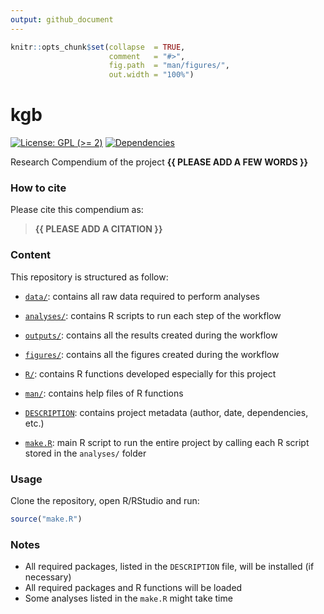 ```yaml
---
output: github_document
---
```


<!-- README.md is generated from README.Rmd. Please edit that file -->


```r
knitr::opts_chunk$set(collapse  = TRUE,
                      comment   = "#>",
                      fig.path  = "man/figures/",
                      out.width = "100%")
```



# kgb


<!-- badges: start -->
[![License: GPL (>= 2)](https://img.shields.io/badge/License-GPL%20%28%3E%3D%202%29-blue.svg)](https://choosealicense.com/licenses/gpl-2.0/)
[![Dependencies](https://img.shields.io/badge/dependencies-2/94-green?style=flat)](#)
<!-- badges: end -->


Research Compendium of the project **{{ PLEASE ADD A FEW WORDS }}**



### How to cite

Please cite this compendium as: 

> **{{ PLEASE ADD A CITATION }}**



### Content

This repository is structured as follow:

- [`data/`](https://github.com/frbcesab/kgb/tree/master/data):
contains all raw data required to perform analyses

- [`analyses/`](https://github.com/frbcesab/kgb/tree/master/analyses/):
contains R scripts to run each step of the workflow

- [`outputs/`](https://github.com/frbcesab/kgb/tree/master/outputs):
contains all the results created during the workflow

- [`figures/`](https://github.com/frbcesab/kgb/tree/master/figures):
contains all the figures created during the workflow

- [`R/`](https://github.com/frbcesab/kgb/tree/master/R):
contains R functions developed especially for this project

- [`man/`](https://github.com/frbcesab/kgb/tree/master/man):
contains help files of R functions

- [`DESCRIPTION`](https://github.com/frbcesab/kgb/tree/master/DESCRIPTION):
contains project metadata (author, date, dependencies, etc.)

- [`make.R`](https://github.com/frbcesab/kgb/tree/master/make.R):
main R script to run the entire project by calling each R script stored in the `analyses/` folder



### Usage

Clone the repository, open R/RStudio and run:

```r
source("make.R")
```



### Notes

- All required packages, listed in the `DESCRIPTION` file, will be installed (if necessary)
- All required packages and R functions will be loaded
- Some analyses listed in the `make.R` might take time

